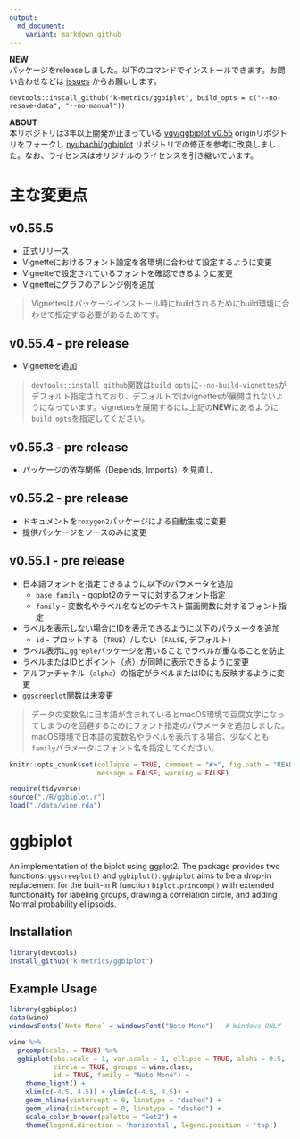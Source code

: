 ```yaml
---
output:
  md_document:
    variant: markdown_github
---
```


<!-- README.md is generated from README.Rmd. Please edit that file -->

**NEW**  
パッケージをreleaseしました。以下のコマンドでインストールできます。お問い合わせなどは [issues](https://github.com/k-metrics/ggbiplot/issues) からお願いします。  
```
devtools::install_github("k-metrics/ggbiplot", build_opts = c("--no-resave-data", "--no-manual"))
```


**ABOUT**  
本リポジトリは3年以上開発が止まっている [vqv/ggbiplot v0.55](https://github.com/vqv/ggbiplot) originリポジトリをフォークし [nyubachi/ggbiplot](https://github.com/nyubachi/ggbiplot) リポジトリでの修正を参考に改良しました。なお、ライセンスはオリジナルのライセンスを引き継いでいます。



主な変更点
==========

v0.55.5
-------

* 正式リリース
* Vignetteにおけるフォント設定を各環境に合わせて設定するように変更
* Vignetteで設定されているフォントを確認できるように変更
* Vignetteにグラフのアレンジ例を追加


> Vignettesはパッケージインストール時にbuildされるためにbuild環境に合わせて指定する必要があるためです。


v0.55.4 - pre release
-------

* Vignetteを追加


> `devtools::install_github`関数は`build_opts`に`--no-build-vignettes`がデフォルト指定されており、デフォルトではvignettesが展開されないようになっています。vignettesを展開するには上記の**NEW**にあるように`build_opts`を指定してください。


v0.55.3 - pre release
-------

* パッケージの依存関係（Depends, Imports）を見直し


v0.55.2 - pre release
-------

* ドキュメントを`roxygen2`パッケージによる自動生成に変更
* 提供パッケージをソースのみに変更


v0.55.1 - pre release
-------

* 日本語フォントを指定てきるように以下のパラメータを追加
    * `base_family` - ggplot2のテーマに対するフォント指定
    * `family` - 変数名やラベル名などのテキスト描画関数に対するフォント指定
* ラベルを表示しない場合にIDを表示できるように以下のパラメータを追加
    * `id` - プロットする（`TRUE`）/しない（`FALSE`, デフォルト）
* ラベル表示に`ggreple`パッケージを用いることでラベルが重なることを防止
* ラベルまたはIDとポイント（点）が同時に表示できるように変更
* アルファチャネル（`alpha`）の指定がラベルまたはIDにも反映するように変更
* `ggscreeplot`関数は未変更

> データの変数名に日本語が含まれているとmacOS環境で豆腐文字になってしまうのを回避するためにフォント指定のパラメータを追加しました。macOS環境で日本語の変数名やラベルを表示する場合、少なくとも`family`パラメータにフォント名を指定してください。  


```r
knitr::opts_chunk$set(collapse = TRUE, comment = "#>", fig.path = "README-",
                      message = FALSE, warning = FALSE)

require(tidyverse)
source("./R/ggbiplot.r")
load("./data/wine.rda")
```

ggbiplot
========

An implementation of the biplot using ggplot2. The package provides two functions: `ggscreeplot()` and `ggbiplot()`. `ggbiplot` aims to be a drop-in replacement for the built-in R function `biplot.princomp()` with extended functionality for labeling groups, drawing a correlation circle, and adding Normal probability ellipsoids.


Installation
------------

```r
library(devtools)
install_github("k-metrics/ggbiplot")
```

Example Usage
-------------

```r
library(ggbiplot)
data(wine)
windowsFonts(`Noto Mono` = windowsFont("Noto Mono")   # Windows ONLY
```

```r
wine %>% 
  prcomp(scale. = TRUE) %>% 
  ggbiplot(obs.scale = 1, var.scale = 1, ellipse = TRUE, alpha = 0.5,
           circle = TRUE, groups = wine.class,
           id = TRUE, family = "Noto Mono") +
    theme_light() + 
    xlim(c(-4.5, 4.5)) + ylim(c(-4.5, 4.5)) + 
    geom_hline(yintercept = 0, linetype = "dashed") + 
    geom_vline(xintercept = 0, linetype = "dashed") + 
    scale_color_brewer(palette = "Set2") + 
    theme(legend.direction = 'horizontal', legend.position = 'top')
```

